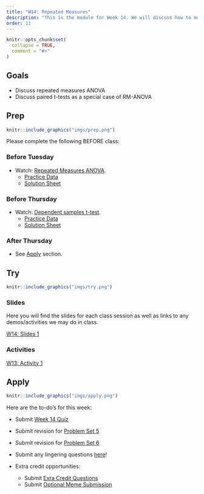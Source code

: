 ```yaml
---
title: "W14: Repeated Measures"
description: "This is the module for Week 14. We will discuss how to model data that are non-independent."
order: 11
---
```


```r
knitr::opts_chunk$set(
  collapse = TRUE,
  comment = "#>"
)
```

## Goals

- Discuss repeated measures ANOVA
- Discuss paired t-tests as a special case of RM-ANOVA

## Prep 

:::::{.card .border .border-2 .border-info}
:::: {.grid .g-0}
::: {.g-col-3}
:::: {.card-body}

```r
knitr::include_graphics("imgs/prep.png")
```

::::
:::

::: {.g-col-9}
:::: {.card-body}

Please complete the following BEFORE class:

### Before Tuesday

- Watch: <span style="color:#508AB0"><a href="https://bowdoin.instructure.com/courses/6949/modules/items/450220" target="_blank">Repeated Measures ANOVA</a></span>.
  - <span style="color:#508AB0"><a href="https://docs.google.com/spreadsheets/d/1T6oWWuuIp5WKmIDBtCanDfQq7-p2dQT7Jg1dC-N_d0U/edit?usp=sharing" target="_blank">Practice Data</a></span>
  - <span style="color:#508AB0"><a href="https://docs.google.com/spreadsheets/d/1rfjMWoxlzE3yydbwZMqDwAQFDELQpSHIa1vcIxZDEAQ/edit?usp=sharing" target="_blank">Solution Sheet</a></span>


<!-- - Watch <a href="https://drive.google.com/file/d/1uOQEaG6Y8qtFtL7dzvkmQf9EwgOI-sU1/view?usp=sharing" target="_blank">Dependent Groups t-test </a> [6 min] -->
<!-- - Watch <a href="https://drive.google.com/file/d/1UzjppvZhRpoOlARZv01KiSG1RuKo97dU/view?usp=drive_link" target="_blank">Repeated Measures ANOVA </a> [16 min] -->

<!-- - [optional] Read Chapter 11 from the Gravetter & Wallnau (2017) textbook. -->
<!-- - [optional] Read Chapter 13 from the Gravetter & Wallnau (2017) textbook. -->

### Before Thursday

- Watch: <span style="color:#508AB0"><a href="https://bowdoin.instructure.com/courses/6949/modules/items/450221" target="_blank">Dependent samples t-test</a></span>.
  - <span style="color:#508AB0"><a href="https://docs.google.com/spreadsheets/d/1QuWA5f5lcXjDXKma26G7Rj6bBL5PZRHH45DRLaZZ0l4/edit?usp=sharing" target="_blank">Practice Data</a></span>
  - <span style="color:#508AB0"><a href="https://docs.google.com/spreadsheets/d/1HB_PYnxI2aj6w1tboIlLH0yx3xvrnfTWfbZWCg8GDn8/edit?usp=sharing" target="_blank">Solution Sheet</a></span>
  
<!-- - [optional] Read Chapter 17 from the Gravetter & Wallnau (2017) textbook. -->

<!-- - Watch <a href="https://drive.google.com/file/d/1wlatMsrdIqa3tfGPCwIw9Vma-ygRdQg0/view?usp=sharing" target="_blank">Chi-square Goodness of Fit Test </a> [13 min] -->
<!-- - Watch <a href="https://drive.google.com/file/d/1O7ecae2KLkrBCceNmuTMGz7TVBNRyD04/view?usp=drive_link" target="_blank">Chi-square Test of Independence </a> [11 min] -->

### After Thursday

- See [Apply](#apply) section.

::::
:::
::::
:::::

## Try {.mt-5}

:::::{.card .border .border-2 .border-info}
:::: {.grid .g-0}
::: {.g-col-3}
:::: {.card-body}

```r
knitr::include_graphics("imgs/try.png")
```

::::
:::

::: {.g-col-9}
:::: {.card-body}

### Slides

Here you will find the slides for each class session as well as links to any demos/activities we may do in class.

<a class="btn btn-outline-info" href="../../slides/W14_rm_anova.pdf" role="button" target="_blank">W14: Slides 1</a>

<!-- <a class="btn btn-outline-info" href="../../slides/W14_chi_square.pdf" role="button" target="_blank">W14: Slides 2</a> -->

### Activities

<a class="btn btn-outline-info" href="https://docs.google.com/spreadsheets/d/1GdLpB0uxnjulUM_Xx8r_ULDhViwwzb1r_UrThsPqs0U/edit?usp=sharing" role="button" target="_blank">W13: Activity 1</a>

::::
:::


::::
:::::

## Apply {.mt-5}

:::::{.card .border .border-2 .border-info}
:::: {.grid .g-0}
::: {.g-col-3}
:::: {.card-body}

```r
knitr::include_graphics("imgs/apply.png")
```

::::
:::

::: {.g-col-9}
:::: {.card-body}

Here are the to-do's for this week:

- Submit <span style="color:#508AB0"><a href="https://bowdoin.instructure.com/courses/6949/modules/items/430249" target="_blank">Week 14 Quiz</a></span> 
- Submit revision for <span style="color:#508AB0"><a href="https://bowdoin.instructure.com/courses/6949/modules/items/430239" target="_blank">Problem Set 5</a></span>
- Submit revision for <span style="color:#508AB0"><a href="https://bowdoin.instructure.com/courses/6949/modules/items/430241" target="_blank">Problem Set 6</a></span>
- Submit any lingering questions <a href="https://forms.gle/pv2XV6e1Jist7SUf7" target="_blank">here</a>!

- Extra credit opportunities:
  - Submit <span style="color:#508AB0"><a href="https://bowdoin.instructure.com/courses/6949/modules/items/449140" target="_blank">Exra Credit Questions</a></span>
  - Submit <span style="color:#508AB0"><a href="https://bowdoin.instructure.com/courses/6949/modules/items/449141" target="_blank">Optional Meme Submission</a></span> 


::::
:::


::::
:::::